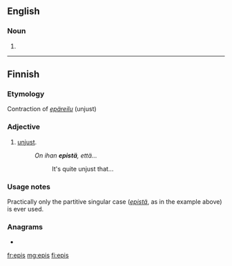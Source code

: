 ==English==

===Noun===
{{head|en|noun plural form}}

# {{plural of|epi|lang=en}}

----

==Finnish==

===Etymology===
Contraction of ''[[epäreilu]]'' (unjust)

===Adjective===
{{fi-adj}}

# {{label|fi|slang}} [[unjust]].
#: ''On ihan '''epistä''', että...''
#:: It's quite unjust that...

===Usage notes===
Practically only the partitive singular case (''[[epistä]]'', as in the example above) is ever used.

===Anagrams===
* {{l|fi|pesi}}

[[fr:epis]]
[[mg:epis]]
[[fi:epis]]